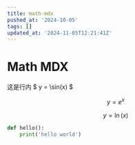 ```yaml
---
title: math-mdx
pushed_at: '2024-10-05'
tags: []
updated_at: '2024-11-05T12:21:41Z'
---
```


# Math MDX

这是行内 $ y = \sin(x) $

$$
y = e^x
$$
```math
y = \ln(x)
```
```py
def hello():
    print('hello world')
```
